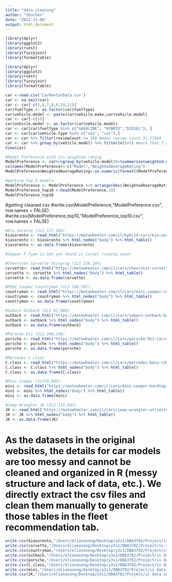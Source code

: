 ```yaml
---
title: "data cleaning"
author: "Shuchen"
date: "2022-11-06"
output: html_document
---
```


```r
library(dplyr)
library(ggplot2)
library(rvest)
library(fuzzyjoin)
library(formattable)
```
```r
library(dplyr)
library(ggplot2)
library(rvest)
library(fuzzyjoin)
library(formattable)
```



```r
car <-read.csv('CarRentalData.csv')
car <- na.omit(car)
car <- car[-c(5,6,7,8,9,10,11)]
car$fuelType <- as.factor(car$fuelType)
car$vehicle.model <- paste(car$vehicle.make,car$vehicle.model)
car <- car[-c(5)]
car$vehicle.model <- as.factor(car$vehicle.model)
car <- car[car$fuelType %in% c("GASOLINE", "HYBRID","DIESEL"), ]
car <- car[car$vehicle.type %in% c("suv", "car"),]
car <- car %>% filter(reviewCount >= 20) #mean review count 31.11944
car <- car %>% group_by(vehicle.model) %>% filter(n()>5) #more than 5 reviews
View(car)
```

```r
#Model Preference with its weighted rating 
ModelPreference <- car%>%group_by(vehicle.model)%>%summarise(weighted.mean(rating,renterTripsTaken))
colnames(ModelPreference)<-c("Model","WeightedAverageRating")
ModelPreference$WeightedAverageRating<-as.numeric(formatC(ModelPreference$WeightedAverageRating, digits = 4, format = "f"))

```

```r
#getting top X models
ModelPreference <- ModelPreference %>% arrange(desc(WeightedAverageRating))
ModelPreference_top10 <-head(ModelPreference,10)
ModelPreference_top10
```

#getting cleaned csv
#write.csv(ModelPreference,"ModelPreference.csv", row.names = FALSE)
#write.csv(ModelPreference_top10,"ModelPreference_top10.csv", row.names = FALSE)
```r
#Kia Sorento (ILS 117,266)
kiasorento <- read_html("https://motowheeler.com/il/hybrid-cars/kia-sorento-plug-in-hybrid-sx-awd-2023-8946")
kiasorento <- kiasorento %>% html_nodes("body") %>% html_table()
kiasorento <- as.data.frame(kiasorento)

#Jaguar F Type is not yet found in israel (coming soon)

#Chevrolet Corvette Stingray (ILS 210,105)
corvette<- read_html("https://motowheeler.com/il/cars/chevrolet-corvette-stingray-1lt-coupe-1098")
corvette <- corvette %>% html_nodes("body") %>% html_table()
corvette <- as.data.frame(corvette)

#MINI Cooper Countryman (ILS 100,395)
countryman <- read_html("https://motowheeler.com/il/cars/mini-cooper-countryman-2022-3464")
countryman <- countryman %>% html_nodes("body") %>% html_table()
countryman <- as.data.frame(countryman)

#Subaru Outback (ILS 92,960)
outback <- read_html("https://motowheeler.com/il/cars/subaru-outback-base-1556")
outback <- outback %>% html_nodes("body") %>% html_table()
outback <- as.data.frame(outback)

#Porsche 911 (ILS 349,140)
porsche <- read_html("https://motowheeler.com/il/cars/porsche-911-carrere-car-8239")
porsche <- porsche %>% html_nodes("body") %>% html_table()
porsche <- as.data.frame(porsche)

#Mercedes C class
C.class <- read_html("https://motowheeler.com/il/cars/mercedes-benz-c300-cabriolet-2023-6317")
C.class <- C.class %>% html_nodes("body") %>% html_table()
C.class <- as.data.frame(C.class)

#Mini Cooper (ILS79,005)
mini <- read_html("https://motowheeler.com/il/cars/mini-cooper-hardtop-2-door-2022-3592")
mini <- mini %>% html_nodes("body") %>% html_table()
mini <- as.data.frame(mini)

#Jeep Wrangler JK (ILS 115,903)
JK <- read_html("https://motowheeler.com/il/cars/jeep-wrangler-unlimited-willys-2022-5158")
JK <- JK %>% html_nodes("body") %>% html_table()
JK <- as.data.frame(JK)
```
# As the datasets in the original websites, the details for car models are too messy and cannot be cleaned and organized in R (messy structure and lack of data, etc.). We directly extract the csv files and clean them manually to generate those tables in the fleet recommendation tab.
```r
write.csv(kiasorento,"/Users/elianasong/Desktop/y3s1/DBA3702/Project/is data source/kiasorento.csv",row.names = FALSE)
write.csv(corvette,"/Users/elianasong/Desktop/y3s1/DBA3702/Project/is data source/corvette.csv",row.names = FALSE)
write.csv(countryman,"/Users/elianasong/Desktop/y3s1/DBA3702/Project/is data source/countryman.csv",row.names = FALSE)
write.csv(outback,"/Users/elianasong/Desktop/y3s1/DBA3702/Project/is data source/outback.csv",row.names = FALSE)
write.csv(porsche,"/Users/elianasong/Desktop/y3s1/DBA3702/Project/is data source/porsche.csv",row.names = FALSE)
write.csv(C.class,"/Users/elianasong/Desktop/y3s1/DBA3702/Project/is data source/C.class.csv",row.names = FALSE)
write.csv(mini,"/Users/elianasong/Desktop/y3s1/DBA3702/Project/is data source/mini.csv",row.names = FALSE)
write.csv(JK,"/Users/elianasong/Desktop/y3s1/DBA3702/Project/is data source/JK.csv",row.names = FALSE)
```